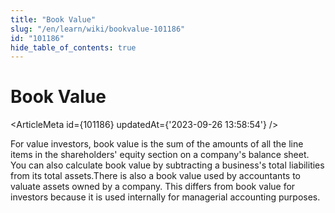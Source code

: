 ```yaml
---
title: "Book Value"
slug: "/en/learn/wiki/bookvalue-101186"
id: "101186"
hide_table_of_contents: true
---
```



# Book Value

<ArticleMeta id={101186} updatedAt={'2023-09-26 13:58:54'} />
<div className='border-solid border-b border-t-0 my-4 border-[var(--ifm-color-gray-300)]' />

For value investors, book value is the sum of the amounts of all the line items in the shareholders' equity section on a company's balance sheet. You can also calculate book value by subtracting a business's total liabilities from its total assets.There is also a book value used by accountants to valuate assets owned by a company. This differs from book value for investors because it is used internally for managerial accounting purposes.
